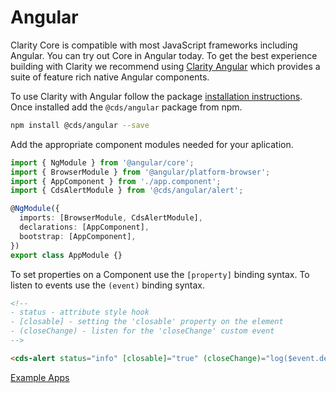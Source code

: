 
<Meta title="Documentation/Angular" />

<Story id="stories-clarity--theme-switcher" inline={true} />

# Angular

Clarity Core is compatible with most JavaScript frameworks including Angular.
You can try out Core in Angular today. To get the best experience building
with Clarity we recommend using <a href="https://clarity.design/documentation/get-started" target="_blank" rel="noopener">Clarity Angular</a>
which provides a suite of feature rich native Angular components.

To use Clarity with Angular follow the package <a href="./?path=/docs/documentation-getting-started--page">installation instructions</a>.
Once installed add the `@cds/angular` package from npm.

```bash
npm install @cds/angular --save
```

Add the appropriate component modules needed for your aplication.

```typescript
import { NgModule } from '@angular/core';
import { BrowserModule } from '@angular/platform-browser';
import { AppComponent } from './app.component';
import { CdsAlertModule } from '@cds/angular/alert';

@NgModule({
  imports: [BrowserModule, CdsAlertModule],
  declarations: [AppComponent],
  bootstrap: [AppComponent],
})
export class AppModule {}
```

To set properties on a Component use the <code>[property]</code> binding syntax.
To listen to events use the <code>(event)</code> binding syntax.

```html
<!--
- status - attribute style hook
- [closable] - setting the 'closable' property on the element
- (closeChange) - listen for the 'closeChange' custom event
-->

<cds-alert status="info" [closable]="true" (closeChange)="log($event.detail)"> Hello World </cds-alert>
```

<a href="https://github.com/vmware-clarity/starters" target="_blank" rel="noopener">
  <cds-button>Example Apps</cds-button>
</a>
